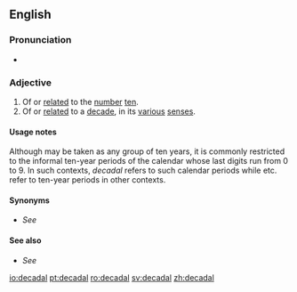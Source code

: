 ==English==

===Pronunciation===
* {{a|UK}} {{IPA|[dɪˈkeɪdəɫ]|lang=en}}

===Adjective===
{{en-adj|-}}

# Of or [[related]] to the [[number]] [[ten]].
# Of or [[related]] to a [[decade]], in its [[various]] [[sense]]s.

====Usage notes====
Although {{m|en|decade}} may be taken as any group of ten years, it is commonly restricted to the informal ten-year periods of the calendar whose last digits run from 0 to 9. In such contexts, ''decadal'' refers to such calendar periods while {{m|en|decennial}} etc. refer to ten-year periods in other contexts.

====Synonyms====
* {{sense|in some contexts}} ''See'' '''{{l|en|decennial}}'''

====See also====
* {{sense|base-10 numeration}} ''See'' '''{{l|en|decimal}}'''

[[io:decadal]]
[[pt:decadal]]
[[ro:decadal]]
[[sv:decadal]]
[[zh:decadal]]